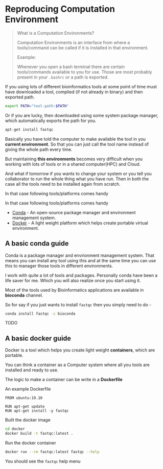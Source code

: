 # Reproducing Computation Environment
> What is a Computation Environments?
> 
> Computation Environments is an interface from where a tools/command can be called if it is installed in that environment.
> 
> Example:
> 
> Whenever you open a bash terminal there are certain tools/commands available to you for use. Those are most probably present in your `.bashrc` or a path is exported.

If you using lots of different bioinformatics tools at some point of time must have downloaded a tool, complied (if not already in binary) and then exported path.

```bash
export PATH="tool-path:$PATH"
```

Or if you are lucky, then downloaded using some system package manager, which automatically exports the path for you.

```bash
apt-get install fastqc
```

Basically you have told the computer to make available the tool in you **current environment**. So that you can just call the tool name instead of giving the whole path every time.

But maintaining **this environments** becomes very difficult when you working with lots of tools or in a shared computer(HPC) and Cloud.

And what if tomorrow if you wants to change your system or you tell you collaborator to run the whole thing what you have run. Then in both the case all the tools need to be installed again from scratch.

In that case following tools/platforms comes handy 

In that case following tools/platforms comes handy 

* [Conda](#a-basic-conda-guide) - An open-source package manager and environment management system.
* [Docker](#a-basic-docker-guide) - A light weight platform which helps create portable virtual environment.

## A basic conda guide

Conda is a package manager and environment management system. That means you can install any tool using this and at the same time you can use this to manager those tools in different environments.

I work with quite a lot of tools and packages. Personally conda have been a life saver for me. Which you will also realize once you start using it.

Most of the tools used by Bioinformatics applications are available in **bioconda** channel. 

So for say if you just wants to install `fastqc` then you simply need to do - 

```bash
conda install fastqc -c bioconda
```


TODO

## A basic docker guide

Docker is a tool which helps you create light weight **containers**, which are portable.

You can think a container as a Computer system where all you tools are installed and ready to use.

The logic to make a container can be write in a **Dockerfile**

An example Dockerfile

```docker
FROM ubuntu:19.10

RUN apt-get update
RUN apt-get install -y fastqc 
```

Built the docker image

```bash
cd docker
docker build -t fastqc:latest .
```

Run the docker container

```bash
docker run --rm fastqc:latest fastqc --help
```

You should see the `fastqc` help menu